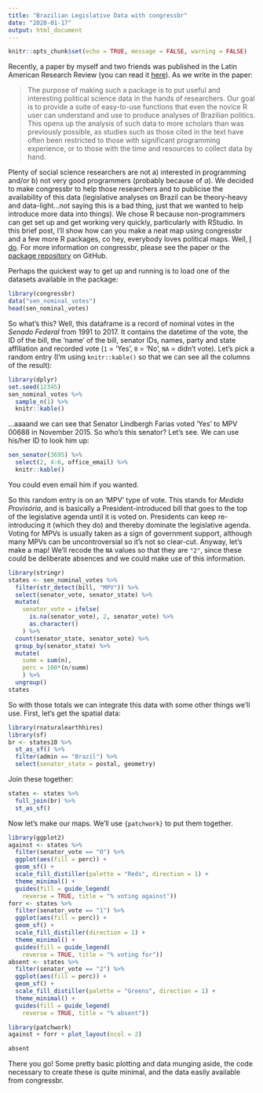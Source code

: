 ```yaml
---
title: "Brazilian Legislative Data with congressbr"
date: "2020-01-17"
output: html_document
---
```


```r
knitr::opts_chunk$set(echo = TRUE, message = FALSE, warning = FALSE)
```

Recently, a paper by myself and two friends was published in the Latin American Research Review (you can read it [here](https://larrlasa.org/articles/10.25222/larr.447/)). As we write in the paper:  

>  The purpose of making such a package is to put useful and interesting political science data in the hands of researchers. Our goal is to provide a suite of easy-to-use functions that even the novice R user can understand and use to produce analyses of Brazilian politics. This opens up the analysis of such data to more scholars than was previously possible, as studies such as those cited in the text have often been restricted to those with significant programming experience, or to those with the time and resources to collect data by hand. 

Plenty of social science researchers are not a) interested in programming and/or b) not very good programmers (probably because of _a_). We decided to make congressbr to help those researchers and to publicise the availability of this data (legislative analyses on Brazil can be theory-heavy and data-light...not saying this is a bad thing, just that we wanted to help introduce more data into things). We chose R because non-programmers can get set up and get working very quickly, particularly with RStudio. In this brief post, I'll show how can you make a neat map using congressbr and a few more R packages, co hey, everybody loves political maps. Well, [I do](https://www.robertmylesmcdonnell.com/content/posts/UKelections2019/). For more information on congressbr, please see the paper or the [package repository](https://github.com/duarteguilherme/congressbr) on GitHub.  

Perhaps the quickest way to get up and running is to load one of the datasets available in the package: 
```r
library(congressbr)
data("sen_nominal_votes")
head(sen_nominal_votes)
```

So what's this? Well, this dataframe is a record of nominal votes in the _Senado Federal_ from 1991 to 2017. It contains the datetime of the vote, the ID of the bill, the 'name' of the bill, senator IDs, names, party and state affiliation and recorded vote (`1` = 'Yes', `0` = 'No', `NA` = didn't vote). Let's pick a random entry (I'm using `knitr::kable()` so that we can see all the columns of the result): 

```r
library(dplyr)
set.seed(12345)
sen_nominal_votes %>% 
  sample_n(1) %>% 
  knitr::kable()
```

...aaaand we can see that Senator Lindbergh Farias voted 'Yes' to MPV 00688 in November 2015. So who's this senator? Let's see. We can use his/her ID to look him up: 
```r
sen_senator(3695) %>% 
  select(2, 4:6, office_email) %>% 
  knitr::kable()
```

You could even email him if you wanted. 

So this random entry is on an 'MPV' type of vote. This stands for _Medida Provisória_, and is basically a President-introduced bill that goes to the top of the legislative agenda until it is voted on. Presidents can keep re-introducing it (which they do) and thereby dominate the legislative agenda. Voting for MPVs is usually taken as a sign of government support, although many MPVs can be uncontroversial so it's not so clear-cut. 
Anyway, let's make a map! We'll recode the `NA` values so that they are `"2"`, since these could be deliberate absences and we could make use of this information. 
```r
library(stringr)
states <- sen_nominal_votes %>% 
  filter(str_detect(bill, "MPV")) %>% 
  select(senator_vote, senator_state) %>% 
  mutate(
    senator_vote = ifelse(
      is.na(senator_vote), 2, senator_vote) %>% 
      as.character()
    ) %>% 
  count(senator_state, senator_vote) %>% 
  group_by(senator_state) %>% 
  mutate(
    summ = sum(n),
    perc = 100*(n/summ)
    ) %>% 
  ungroup()
states
```

So with those totals we can integrate this data with some other things we'll use. First, let's get the spatial data: 

```r
library(rnaturalearthhires)
library(sf)
br <- states10 %>% 
  st_as_sf() %>% 
  filter(admin == "Brazil") %>% 
  select(senator_state = postal, geometry)
```

Join these together:
```r
states <- states %>% 
  full_join(br) %>% 
  st_as_sf()
```

Now let's make our maps. We'll use `{patchwork}` to put them together. 
```r
library(ggplot2)
against <- states %>% 
  filter(senator_vote == "0") %>% 
  ggplot(aes(fill = perc)) +
  geom_sf() +
  scale_fill_distiller(palette = "Reds", direction = 1) +
  theme_minimal() +
  guides(fill = guide_legend(
    reverse = TRUE, title = "% voting against"))
forr <- states %>% 
  filter(senator_vote == "1") %>% 
  ggplot(aes(fill = perc)) +
  geom_sf() +
  scale_fill_distiller(direction = 1) +
  theme_minimal() +
  guides(fill = guide_legend(
    reverse = TRUE, title = "% voting for"))
absent <- states %>% 
  filter(senator_vote == "2") %>% 
  ggplot(aes(fill = perc)) +
  geom_sf() +
  scale_fill_distiller(palette = "Greens", direction = 1) +
  theme_minimal() +
  guides(fill = guide_legend(
    reverse = TRUE, title = "% absent"))
```

```r
library(patchwork)
against + forr + plot_layout(ncol = 2)
```

```r
absent
```

There you go! Some pretty basic plotting and data munging aside, the code necessary to create these is quite minimal, and the data easily available from congressbr. 